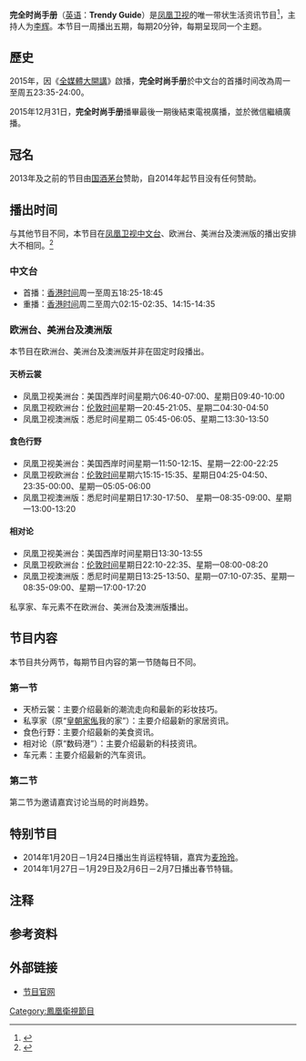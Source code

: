 {{电视节目信息框
| 名称      = 完全时尚手册
| 英文名称  = Trendy Guide
| 图片      = [[File:完全时尚手册.JPG|300px]]
| 图说      = 《车元素》片头
| 类型      = 生活、时尚
| 原创      = [[凤凰卫视|凤凰卫视]]
| 主持      = [[李辉_(主持人)|李辉]]
| 国家      = {{HK}}
| 语言      = [[普通话|普通话]]
| 集数      = 957+298+297+298+720=<br>2570（截至2015年12月31日）
| 每集长度  = 20分钟（含广告）
| 制作公司  = [[凤凰卫视|凤凰卫视]]
| 电视网    = [[凤凰卫视中文台|凤凰卫视中文台]]、欧洲台、美洲台及澳洲版<ref group="注">欧洲台、美洲台及澳洲版在非固定时段播出。</ref>
| 图像制式  = [[SDTV|SDTV]]、[[HDTV|HDTV]]（2014年起高标清同步广播）
| 播出国家  = {{HK}}<ref group="注">欧洲台、美洲台及澳洲版为当地机构代播。</ref>
| 开始      = 1997年<ref>{{cite web | url=http://phtv.ifeng.com/program/wqsssc/detail_2010_04/29/1470921_0.shtml | title=《完全时尚手册》改版节目内容与形式 | work=凤凰网 | accessdate=2015-12-31 | archive-date=2016-03-04 | archive-url=https://web.archive.org/web/20160304095753/http://phtv.ifeng.com/program/wqsssc/detail_2010_04/29/1470921_0.shtml | dead-url=no }}</ref><ref>{{cite web | url=http://media.people.com.cn/GB/22114/49489/163748/9738422.html | title=时尚报道需要提高文化“含金量” | accessdate=2015-12-31 | date=2009-07-28 | publisher=人民网 | work=新闻记者 | author=屠珊 | first=1678 | archive-date=2016-03-04 | archive-url=https://web.archive.org/web/20160304083559/http://media.people.com.cn/GB/22114/49489/163748/9738422.html | dead-url=yes }}</ref>
| 结束      = 2015年12月31日
| 前作      = 
| 相关节目 = 
| 官方网站  =http://phtv.ifeng.com/program/wqsssc/
}}
{{UTC+8}}
'''完全时尚手册'''（[[英语|英语]]：'''Trendy Guide'''）是[[凤凰卫视|凤凰卫视]]的唯一带状生活资讯节目<ref>{{Cite web |url=http://v.ifeng.com/vlist/tv/wqsssc/all/0/1/detail.shtml |title=完全时尚手册简介 |accessdate=2014-07-17 |archive-date=2014-07-26 |archive-url=https://web.archive.org/web/20140726074154/http://v.ifeng.com/vlist/tv/wqsssc/all/0/1/detail.shtml |dead-url=no }}</ref>，主持人为[[李辉_(主持人)|李辉]]。本节目一周播出五期，每期20分钟，每期呈现同一个主题。

==歷史==
2015年，因《[[全媒體大開講|全媒體大開講]]》啟播，'''完全时尚手册'''於中文台的首播时间改為周一至周五23:35-24:00。

2015年12月31日，'''完全时尚手册'''播畢最後一期後結束電視廣播，並於微信繼續廣播。

==冠名==
2013年及之前的节目由[[茅台酒|国酒茅台]]赞助，自2014年起节目没有任何赞助。

==播出时间==
与其他节目不同，本节目在[[凤凰卫视中文台|凤凰卫视中文台]]、欧洲台、美洲台及澳洲版的播出安排大不相同。<ref>{{Cite web |url=http://phtv.ifeng.com/epg/ |title=节目单 |accessdate=2014-07-17 |archive-date=2013-07-14 |archive-url=https://web.archive.org/web/20130714052031/http://phtv.ifeng.com/epg/ |dead-url=yes }}</ref>
===中文台===
*首播：[[香港时间|香港时间]]周一至周五18:25-18:45
*重播：[[香港时间|香港时间]]周二至周六02:15-02:35、14:15-14:35
===欧洲台、美洲台及澳洲版===
本节目在欧洲台、美洲台及澳洲版并非在固定时段播出。
====天桥云裳====
*凤凰卫视美洲台：美国西岸时间星期六06:40-07:00、星期日09:40-10:00
*凤凰卫视欧洲台：[[伦敦时间|伦敦时间]]星期一20:45-21:05、星期二04:30-04:50
*凤凰卫视澳洲版：悉尼时间星期二 05:45-06:05、星期二13:30-13:50
====食色行野====
*凤凰卫视美洲台：美国西岸时间星期一11:50-12:15、星期一22:00-22:25
*凤凰卫视欧洲台：[[伦敦时间|伦敦时间]]星期六15:15-15:35、星期日04:25-04:50、23:35-00:00、星期一05:05-06:00 
*凤凰卫视澳洲版：悉尼时间星期日17:30-17:50、 星期一08:35-09:00、星期一13:00-13:20
====相对论====
*凤凰卫视美洲台：美国西岸时间星期日13:30-13:55
*凤凰卫视欧洲台：[[伦敦时间|伦敦时间]]星期日22:10-22:35、星期一08:00-08:20
*凤凰卫视澳洲版：悉尼时间星期日13:25-13:50、星期一07:10-07:35、星期一08:35-09:00、星期一17:00-17:20
私享家、车元素不在欧洲台、美洲台及澳洲版播出。

==节目内容==
本节目共分两节，每期节目内容的第一节随每日不同。
===第一节===
*天桥云裳：主要介绍最新的潮流走向和最新的彩妆技巧。
*私享家（原“[[皇朝家俬|皇朝家俬]]我的家”）：主要介绍最新的家居资讯。
*食色行野：主要介绍最新的美食资讯。
*相对论（原“数码港”）：主要介绍最新的科技资讯。
*车元素：主要介绍最新的汽车资讯。
===第二节===
第二节为邀请嘉宾讨论当局的时尚趋势。

==特别节目==
*2014年1月20日－1月24日播出生肖运程特辑，嘉宾为[[麦玲玲|麦玲玲]]。
*2014年1月27日－1月29日及2月6日－2月7日播出春节特辑。

==注释==
{{reflist|group="注"}}

==参考资料==
{{reflist}}

==外部链接==
*[http://phtv.ifeng.com/program/wqsssc/ 节目官网]{{Wayback|url=http://phtv.ifeng.com/program/wqsssc/ |date=20140627002930 }}

[[Category:鳳凰衛視節目|Category:鳳凰衛視節目]]